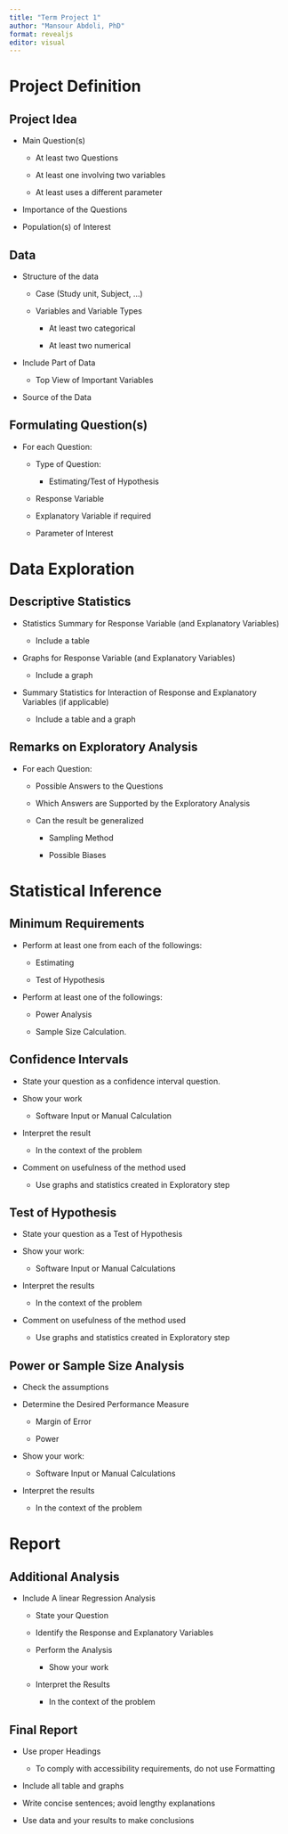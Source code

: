 ```yaml
---
title: "Term Project 1"
author: "Mansour Abdoli, PhD"
format: revealjs
editor: visual
---
```


# Project Definition

## Project Idea

-   Main Question(s)

    -   At least two Questions

    -   At least one involving two variables

    -   At least uses a different parameter

-   Importance of the Questions

-   Population(s) of Interest

## Data

-   Structure of the data

    -   Case (Study unit, Subject, ...)

    -   Variables and Variable Types

        -   At least two categorical

        -   At least two numerical

-   Include Part of Data

    -   Top View of Important Variables

-   Source of the Data

## Formulating Question(s)

-   For each Question:

    -   Type of Question:

        -   Estimating/Test of Hypothesis

    -   Response Variable

    -   Explanatory Variable if required

    -   Parameter of Interest

# Data Exploration

## Descriptive Statistics

-   Statistics Summary for Response Variable (and Explanatory Variables)

    -   Include a table

-   Graphs for Response Variable (and Explanatory Variables)

    -   Include a graph

-   Summary Statistics for Interaction of Response and Explanatory Variables (if applicable)

    -   Include a table and a graph

## Remarks on Exploratory Analysis

-   For each Question:

    -   Possible Answers to the Questions

    -   Which Answers are Supported by the Exploratory Analysis

    -   Can the result be generalized

        -   Sampling Method

        -   Possible Biases

# Statistical Inference

## Minimum Requirements

-   Perform at least one from each of the followings:

    -   Estimating

    -   Test of Hypothesis

-   Perform at least one of the followings:

    -   Power Analysis

    -   Sample Size Calculation.

## Confidence Intervals

-   State your question as a confidence interval question.

-   Show your work

    -   Software Input or Manual Calculation

-   Interpret the result

    -   In the context of the problem

-   Comment on usefulness of the method used

    -   Use graphs and statistics created in Exploratory step

## Test of Hypothesis

-   State your question as a Test of Hypothesis

-   Show your work:

    -   Software Input or Manual Calculations

-   Interpret the results

    -   In the context of the problem

<!-- -->

-   Comment on usefulness of the method used

    -   Use graphs and statistics created in Exploratory step

## Power or Sample Size Analysis

-   Check the assumptions

-   Determine the Desired Performance Measure

    -   Margin of Error

    -   Power

-   Show your work:

    -   Software Input or Manual Calculations

<!-- -->

-   Interpret the results

    -   In the context of the problem

# Report

## Additional Analysis

-   Include A linear Regression Analysis

    -   State your Question

    -   Identify the Response and Explanatory Variables

    -   Perform the Analysis

        -   Show your work

    -   Interpret the Results

        -   In the context of the problem

## Final Report

-   Use proper Headings

    -   To comply with accessibility requirements, do not use Formatting

-   Include all table and graphs

-   Write concise sentences; avoid lengthy explanations

-   Use data and your results to make conclusions
